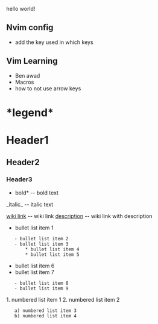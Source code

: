 hello world!

== Nvim config ==

* add the key used in which keys
== Vim Learning ==

* Ben awad
* Macros
* how to not use arrow keys

= *legend* =

= Header1 =
== Header2 ==
=== Header3 ===

*bold* -- bold text
_italic_ -- italic text

[[wiki link]] -- wiki link
[[wiki link|description]] -- wiki link with description

* bullet list item 1
    - bullet list item 2
    - bullet list item 3
        * bullet list item 4
        * bullet list item 5
* bullet list item 6
* bullet list item 7
    - bullet list item 8
    - bullet list item 9

1. numbered list item 1
2. numbered list item 2
    a) numbered list item 3
    b) numbered list item 4

